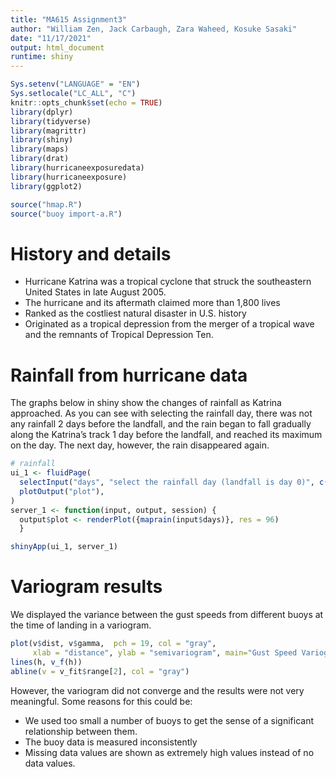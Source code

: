 ```yaml
---
title: "MA615 Assignment3"
author: "William Zen, Jack Carbaugh, Zara Waheed, Kosuke Sasaki"
date: "11/17/2021"
output: html_document
runtime: shiny
---
```


```r
Sys.setenv("LANGUAGE" = "EN")
Sys.setlocale("LC_ALL", "C")
knitr::opts_chunk$set(echo = TRUE)
library(dplyr)
library(tidyverse)
library(magrittr)
library(shiny)
library(maps)
library(drat)
library(hurricaneexposuredata)
library(hurricaneexposure)
library(ggplot2)
```

```r
source("hmap.R")
source("buoy import-a.R")
```

# History and details

- Hurricane Katrina was a tropical cyclone that struck the southeastern United States in late August 2005. 
- The hurricane and its aftermath claimed more than 1,800 lives
- Ranked as the costliest natural disaster in U.S. history
- Originated as a tropical depression from the merger of a tropical wave and the remnants of Tropical Depression Ten.

# Rainfall from hurricane data

The graphs below in shiny show the changes of rainfall as Katrina approached. As you can see with selecting the rainfall day, there was not any rainfall 2 days before the landfall, and the rain began to fall gradually along the Katrina's track 1 day before the landfall, and reached its maximum on the day. The next day, however, the rain disappeared again.

```r
# rainfall
ui_1 <- fluidPage(
  selectInput("days", "select the rainfall day (landfall is day 0)", c(-5:5)),
  plotOutput("plot"),
)
server_1 <- function(input, output, session) {
  output$plot <- renderPlot({maprain(input$days)}, res = 96)
  }

shinyApp(ui_1, server_1)

```

# Variogram results

We displayed the variance between the gust speeds from different buoys at the time of landing in a variogram. 

```r
plot(v$dist, v$gamma,  pch = 19, col = "gray",
     xlab = "distance", ylab = "semivariogram", main="Gust Speed Variogram")
lines(h, v_f(h))
abline(v = v_fit$range[2], col = "gray")
```


However, the variogram did not converge and the results were not very meaningful. Some reasons for this could be:

- We used too small a number of buoys to get the sense of a significant relationship between them.
- The buoy data is measured inconsistently
- Missing data values are shown as extremely high values instead of no data values.
